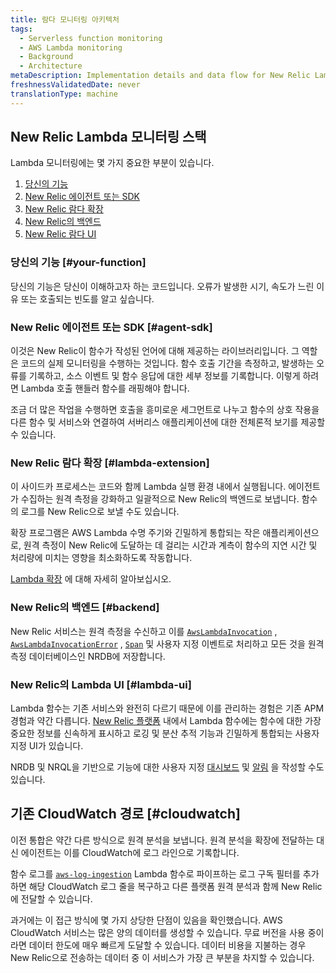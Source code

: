```yaml
---
title: 람다 모니터링 아키텍처
tags:
  - Serverless function monitoring
  - AWS Lambda monitoring
  - Background
  - Architecture
metaDescription: Implementation details and data flow for New Relic Lambda monitoring
freshnessValidatedDate: never
translationType: machine
---
```


## New Relic Lambda 모니터링 스택

Lambda 모니터링에는 몇 가지 중요한 부분이 있습니다.

1. [당신의 기능](#your-function)
2. [New Relic 에이전트 또는 SDK](#agent-sdk)
3. [New Relic 람다 확장](#lambda-extension)
4. [New Relic의 백엔드](#backend)
5. [New Relic 람다 UI](#lambda-ui)

### 당신의 기능 [#your-function]

당신의 기능은 당신이 이해하고자 하는 코드입니다. 오류가 발생한 시기, 속도가 느린 이유 또는 호출되는 빈도를 알고 싶습니다.

### New Relic 에이전트 또는 SDK [#agent-sdk]

이것은 New Relic이 함수가 작성된 언어에 대해 제공하는 라이브러리입니다. 그 역할은 코드의 실제 모니터링을 수행하는 것입니다. 함수 호출 기간을 측정하고, 발생하는 오류를 기록하고, 소스 이벤트 및 함수 응답에 대한 세부 정보를 기록합니다. 이렇게 하려면 Lambda 호출 핸들러 함수를 래핑해야 합니다.

조금 더 많은 작업을 수행하면 호출을 흥미로운 세그먼트로 나누고 함수의 상호 작용을 다른 함수 및 서비스와 연결하여 서버리스 애플리케이션에 대한 전체론적 보기를 제공할 수 있습니다.

### New Relic 람다 확장 [#lambda-extension]

이 사이드카 프로세스는 코드와 함께 Lambda 실행 환경 내에서 실행됩니다. 에이전트가 수집하는 원격 측정을 강화하고 일괄적으로 New Relic의 백엔드로 보냅니다. 함수의 로그를 New Relic으로 보낼 수도 있습니다.

확장 프로그램은 AWS Lambda 수명 주기와 긴밀하게 통합되는 작은 애플리케이션으로, 원격 측정이 New Relic에 도달하는 데 걸리는 시간과 계측이 함수의 지연 시간 및 처리량에 미치는 영향을 최소화하도록 작동합니다.

[Lambda 확장](https://github.com/newrelic/newrelic-lambda-extension) 에 대해 자세히 알아보십시오.

### New Relic의 백엔드 [#backend]

New Relic 서비스는 원격 측정을 수신하고 이를 [`AwsLambdaInvocation`](https://docs.newrelic.com/attribute-dictionary/?event=AwsLambdaInvocation) , [`AwsLambdaInvocationError`](https://docs.newrelic.com/attribute-dictionary/?event=AwsLambdaInvocationError) , [`Span`](https://docs.newrelic.com/attribute-dictionary/?event=Span) 및 사용자 지정 이벤트로 처리하고 모든 것을 원격 측정 데이터베이스인 NRDB에 저장합니다.

### New Relic의 Lambda UI [#lambda-ui]

Lambda 함수는 기존 서비스와 완전히 다르기 때문에 이를 관리하는 경험은 기존 APM 경험과 약간 다릅니다. [New Relic 플랫폼](/docs/new-relic-one/use-new-relic-one/get-started/introduction-new-relic-one/) 내에서 Lambda 함수에는 함수에 대한 가장 중요한 정보를 신속하게 표시하고 로깅 및 분산 추적 기능과 긴밀하게 통합되는 사용자 지정 UI가 있습니다.

NRDB 및 NRQL을 기반으로 기능에 대한 사용자 지정 [대시보드](/docs/query-your-data/explore-query-data/dashboards/introduction-dashboards/) 및 [알림](/docs/alerts-applied-intelligence/new-relic-alerts/learn-alerts/introduction-alerts/) 을 작성할 수도 있습니다.

## 기존 CloudWatch 경로 [#cloudwatch]

이전 통합은 약간 다른 방식으로 원격 분석을 보냅니다. 원격 분석을 확장에 전달하는 대신 에이전트는 이를 CloudWatch에 로그 라인으로 기록합니다.

함수 로그를 [`aws-log-ingestion`](https://github.com/newrelic/aws-log-ingestion) Lambda 함수로 파이프하는 로그 구독 필터를 추가하면 해당 CloudWatch 로그 줄을 복구하고 다른 플랫폼 원격 분석과 함께 New Relic에 전달할 수 있습니다.

과거에는 이 접근 방식에 몇 가지 상당한 단점이 있음을 확인했습니다. AWS CloudWatch 서비스는 많은 양의 데이터를 생성할 수 있습니다. 무료 버전을 사용 중이라면 데이터 한도에 매우 빠르게 도달할 수 있습니다. 데이터 비용을 지불하는 경우 New Relic으로 전송하는 데이터 중 이 서비스가 가장 큰 부분을 차지할 수 있습니다.